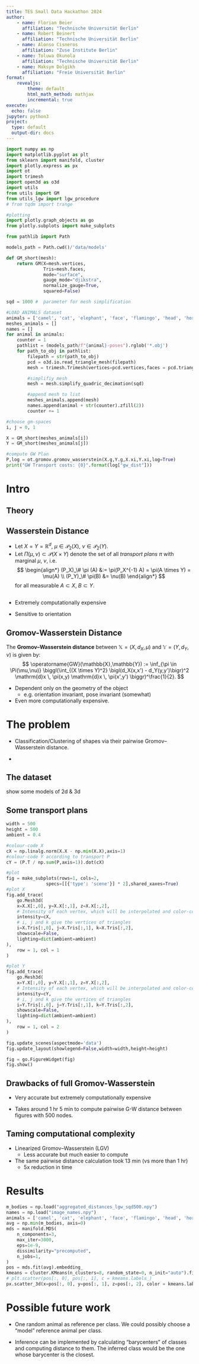 ```yaml
---
title: TES Small Data Hackathon 2024
author:
    - name: Florian Beier
      affiliation: "Technische Universität Berlin"
    - name: Robert Beinert
      affiliation: "Technische Universität Berlin"
    - name: Alonso Cisneros
      affiliation: "Zuse Institute Berlin"
    - name: Toluwa Okunola
      affiliation: "Technische Universität Berlin"
    - name: Maksym Dolgikh
      affiliation: "Freie Universität Berlin"
format:
    revealjs:
        theme: default
        html_math_method: mathjax
        incremental: true
execute: 
  echo: false
jupyter: python3
project:
  type: default
  output-dir: docs
---
```


```python
import numpy as np
import matplotlib.pyplot as plt
from sklearn import manifold, cluster
import plotly.express as px
import ot
import trimesh
import open3d as o3d
import utils
from utils import GM
from utils_lgw import lgw_procedure
# from tqdm import trange

#plotting
import plotly.graph_objects as go
from plotly.subplots import make_subplots

from pathlib import Path
```


```python
models_path = Path.cwd()/'data/models'

def GM_short(mesh):
    return GM(X=mesh.vertices,
              Tris=mesh.faces,
              mode="surface",
              gauge_mode="djikstra",
              normalize_gauge=True,
              squared=False)
```


```python
sqd = 1000 #  parameter for mesh simplification

#LOAD ANIMALS dataset
animals = ['camel', 'cat', 'elephant', 'face', 'flamingo', 'head', 'horse', 'lion']
meshes_animals = []
names = []
for animal in animals:
    counter = 1
    pathlist = (models_path/f"{animal}-poses").rglob('*.obj')
    for path_to_obj in pathlist:
        filepath = str(path_to_obj)
        pcd = o3d.io.read_triangle_mesh(filepath)
        mesh = trimesh.Trimesh(vertices=pcd.vertices,faces = pcd.triangles)

        #simplifiy mesh
        mesh = mesh.simplify_quadric_decimation(sqd)

        #append mesh to list
        meshes_animals.append(mesh)
        names.append(animal + str(counter).zfill(2))
        counter += 1
```


```python
#choose gm-spaces
i, j = 0, 1

X = GM_short(meshes_animals[i])
Y = GM_short(meshes_animals[j])

#compute GW Plan
P,log = ot.gromov.gromov_wasserstein(X.g,Y.g,X.xi,Y.xi,log=True)
print("GW Transport costs: {0}".format(log["gw_dist"]))
```


# Intro

## Theory

## Wasserstein Distance

- Let $X = Y = \mathbb{R}^d$, $\mu \in \mathcal{P}_2(X)$, $\nu \in
\mathcal{P}_2(Y)$.
- Let $\Pi(\mu, \nu) \subset \mathcal{P}(X \times Y)$ denote the set of all
_transport plans_ $\pi$ with marginal $\mu$, $\nu$, i.e.
$$
\begin{align*}
(P_X)_\# \pi (A) &:= \pi(P_X^{-1} A) = \pi(A \times Y) = \mu(A) \\
(P_Y)_\# \pi(B) &= \nu(B)
\end{align*}
$$
for all measurable $A \subset X$, $B \subset Y$.

## 

- Extremely computationally expensive

- Sensitive to orientation

## Gromov-Wasserstein Distance

The **Gromov--Wasserstein distance** between $\mathbb{X} = (X,d_X,\mu)$ and
$\mathbb{Y} = (Y,d_Y,\nu)$ is given by:
$$
\operatorname{GW}(\mathbb{X},\mathbb{Y}) := \inf_{\pi \in \Pi(\mu,\nu)} \biggl(\int_{(X \times Y)^2} \bigl(d_X(x,x') - d_Y(y,y')\bigr)^2 \mathrm{d}x \, \pi(x,y) \mathrm{d}x \, \pi(x',y') \biggr)^\frac{1}{2}.
$$

- Dependent only on the geometry of the object
    - e.g. orientation invariant, pose invariant (somewhat)

- Even more computationally expensive.

# The problem

- Classification/Clustering of shapes via their pairwise Gromov--Wasserstein
distance.

- 

## The dataset

show some models of 2d & 3d

## Some transport plans

```python
width = 500
height = 500
ambient = 0.4

#colour-code X
cX = np.linalg.norm(X.X - np.min(X.X),axis=1)
#colour-code Y according to transport P
cY = (P.T / np.sum(P,axis=1)).dot(cX)

#plot
fig = make_subplots(rows=1, cols=2,
               specs=[[{'type': 'scene'}] * 2],shared_xaxes=True)
#plot X
fig.add_trace(
    go.Mesh3d(
    x=X.X[:,0], y=X.X[:,1], z=X.X[:,2],
    # Intensity of each vertex, which will be interpolated and color-coded
    intensity=cX,
    # i, j and k give the vertices of triangles
    i=X.Tris[:,0], j=X.Tris[:,1], k=X.Tris[:,2],
    showscale=False,
    lighting=dict(ambient=ambient)
),
    row = 1, col = 1
)

#plot Y
fig.add_trace(
    go.Mesh3d(
    x=Y.X[:,0], y=Y.X[:,1], z=Y.X[:,2],
    # Intensity of each vertex, which will be interpolated and color-coded
    intensity=cY,
    # i, j and k give the vertices of triangles
    i=Y.Tris[:,0], j=Y.Tris[:,1], k=Y.Tris[:,2],
    showscale=False,
    lighting=dict(ambient=ambient)
),
    row = 1, col = 2
)

fig.update_scenes(aspectmode='data')
fig.update_layout(showlegend=False,width=width,height=height)

fig = go.FigureWidget(fig)
fig.show()
```

## Drawbacks of full Gromov-Wasserstein

- Very accurate but extremely computationally expensive

- Takes around 1 hr 5 min to compute pairwise G-W distance between figures with 500
nodes.


## Taming computational complexity

- Linearized Gromov--Wasserstein (LGV)
    - Less accurate but much easier to compute

- The same pairwise distance calculation took 13 min (vs more than 1 hr)
    - 5x reduction in time

# Results


```python
m_bodies = np.load("aggregated_distances_lgw_sqd500.npy")
names = np.load("image_names.npy")
animals = ['camel', 'cat', 'elephant', 'face', 'flamingo', 'head', 'horse', 'lion']
avg = np.min(m_bodies, axis=0)
mds = manifold.MDS(
    n_components=3,
    max_iter=3000,
    eps=1e-9,
    dissimilarity="precomputed",
    n_jobs=1,
)
pos = mds.fit(avg).embedding_
kmeans = cluster.KMeans(n_clusters=8, random_state=0, n_init="auto").fit(pos)
# plt.scatter(pos[:, 0], pos[:, 1], c = kmeans.labels_)
px.scatter_3d(x=pos[:, 0], y=pos[:, 1], z=pos[:, 2], color = kmeans.labels_)
```

# Possible future work

- One random animal as reference per class. We could possibly choose a "model"
reference animal per class.

- Inference can be implemented by calculating "barycenters" of classes and
computing distance to them. The inferred class would be the one whose barycenter
is the closest.